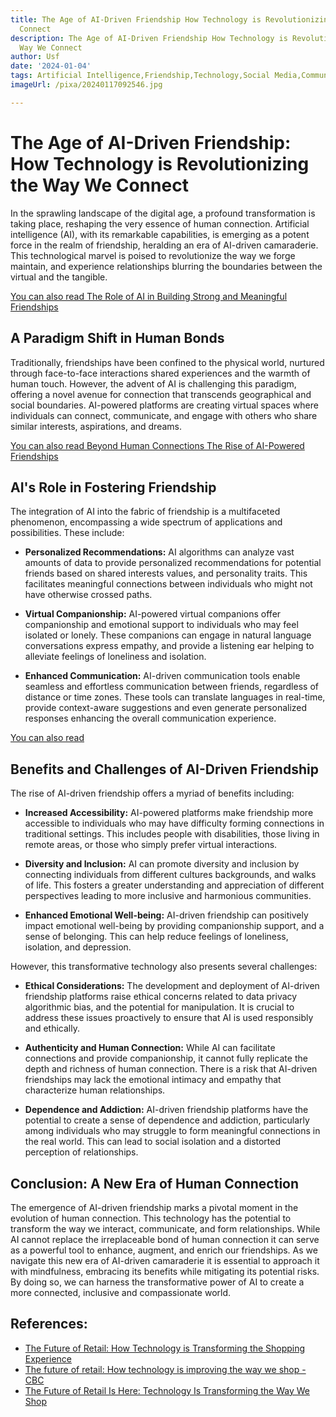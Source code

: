 ```yaml
---
title: The Age of AI-Driven Friendship How Technology is Revolutionizing the Way We
  Connect
description: The Age of AI-Driven Friendship How Technology is Revolutionizing the
  Way We Connect
author: Usf
date: '2024-01-04'
tags: Artificial Intelligence,Friendship,Technology,Social Media,Communication,Connectivity,Relationships,Isolation,Loneliness
imageUrl: /pixa/20240117092546.jpg

---
```

# **The Age of  AI-Driven Friendship: How Technology is Revolutionizing the Way We Connect**

In the  sprawling landscape of the digital age, a profound transformation is taking place, reshaping the very essence of human connection. Artificial intelligence (AI), with its remarkable capabilities, is emerging as a  potent force in the realm of friendship, heralding an era of AI-driven camaraderie. This technological marvel is poised  to revolutionize the  way we  forge  maintain, and experience relationships blurring the boundaries between  the virtual and the tangible.

[You can also  read The Role of AI in Building Strong and Meaningful Friendships](The%20Role%20of%20AI%20in%20Building%20Strong%20and%20Meaningful%20Friendships)


## **A Paradigm  Shift in Human Bonds**

Traditionally,  friendships have been confined to  the physical world, nurtured through face-to-face interactions shared  experiences and the warmth of human touch. However,  the advent of AI is challenging this paradigm, offering a novel avenue for connection that transcends geographical and social boundaries. AI-powered  platforms  are creating virtual spaces where individuals can connect, communicate, and engage with others  who share similar interests, aspirations, and dreams.

[You can also read Beyond Human Connections The  Rise of AI-Powered Friendships](Beyond%20Human%20Connections%20The%20Rise%20of%20AI-Powered%20Friendships)


## **AI's Role  in Fostering Friendship**

The integration of AI into the fabric of friendship is a multifaceted  phenomenon, encompassing a wide spectrum of applications and possibilities. These include:

- **Personalized Recommendations:** AI algorithms can analyze vast amounts  of data to provide personalized  recommendations for potential friends based on shared interests values, and personality traits. This  facilitates meaningful connections between individuals who might not have  otherwise  crossed paths.

- **Virtual Companionship:** AI-powered virtual companions offer companionship and emotional support to individuals  who may feel isolated or lonely. These companions can engage in natural language conversations express empathy, and provide a listening  ear helping to alleviate feelings of loneliness and isolation.

- **Enhanced Communication:** AI-driven communication tools enable  seamless and effortless communication between friends, regardless of distance or time zones. These tools  can translate languages in real-time,  provide context-aware suggestions  and even generate personalized responses enhancing  the overall communication experience.

[You can also read ]()


## **Benefits and Challenges of AI-Driven Friendship**

The rise  of AI-driven friendship offers a myriad  of benefits including:

- **Increased Accessibility:** AI-powered platforms make friendship more accessible to individuals who may have  difficulty forming connections in traditional settings. This  includes people with disabilities, those living in remote areas, or those  who simply prefer virtual  interactions.

- **Diversity and  Inclusion:** AI can promote diversity and inclusion by  connecting individuals from different cultures  backgrounds, and walks of life.  This fosters a greater understanding and appreciation of different perspectives leading to more inclusive and harmonious communities.

-  **Enhanced Emotional Well-being:** AI-driven friendship can positively impact emotional well-being by providing companionship  support, and a sense of belonging. This can help  reduce feelings of loneliness, isolation, and depression.

However, this transformative technology also presents several challenges:

- **Ethical Considerations:** The development and deployment of AI-driven friendship platforms raise ethical concerns related to data  privacy algorithmic bias, and the potential for manipulation. It is crucial to address these issues proactively to ensure that AI is used responsibly and ethically.

- **Authenticity and Human Connection:** While AI can facilitate connections and provide companionship, it cannot fully replicate the depth and richness of human connection. There  is a risk that AI-driven friendships may lack the emotional  intimacy and empathy  that characterize human relationships.

- **Dependence and Addiction:** AI-driven  friendship platforms have the potential to create a sense of  dependence and  addiction, particularly among individuals who may struggle to form meaningful connections in the real world. This  can lead to social isolation and a distorted perception  of relationships.

## **Conclusion: A New Era of Human  Connection**

The emergence of AI-driven friendship  marks  a pivotal moment in the  evolution  of human connection. This technology has  the potential to transform the way we interact, communicate, and  form  relationships. While AI cannot replace the irreplaceable bond of human  connection it can serve as a powerful tool to enhance, augment, and enrich our friendships. As we navigate this new era  of AI-driven camaraderie it is essential to  approach it with mindfulness, embracing its benefits  while mitigating its potential risks. By doing  so, we can harness the transformative power of AI to create a more connected, inclusive and compassionate world.

## References:
- [The Future of Retail: How Technology is Transforming the Shopping Experience](https://www.insighteurs.com/the-future-of-retail-how-technology-is-transforming-the-shopping-experience/)
- [The future of retail: How technology is improving the way we shop - CBC](https://www.cbc.ca/life/work-money/the-future-of-retail-how-technology-is-improving-the-way-we-shop-1.5760404)
- [The Future of Retail Is Here: Technology Is Transforming the Way We Shop](https://www.innovatingcanada.ca/industry/the-future-of-retail-is-here-technology-is-transforming-the-way-we-shop/)

